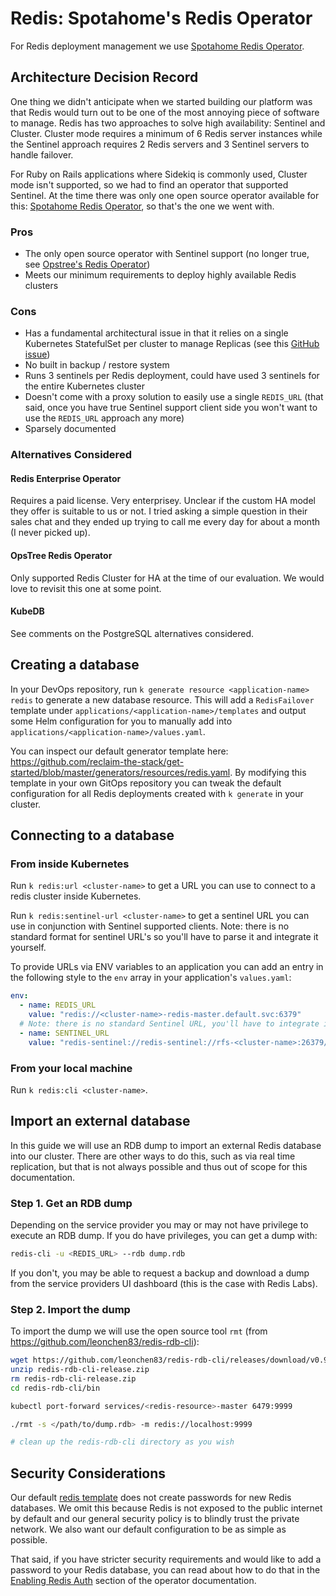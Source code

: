 # Redis: Spotahome's Redis Operator

For Redis deployment management we use [Spotahome Redis Operator](https://github.com/spotahome/redis-operator).

## Architecture Decision Record

One thing we didn't anticipate when we started building our platform was that Redis would turn out to be one of the most annoying piece of software to manage. Redis has two approaches to solve high availability: Sentinel and Cluster. Cluster mode requires a minimum of 6 Redis server instances while the Sentinel approach requires 2 Redis servers and 3 Sentinel servers to handle failover.

For Ruby on Rails applications where Sidekiq is commonly used, Cluster mode isn't supported, so we had to find an operator that supported Sentinel. At the time there was only one open source operator available for this: [Spotahome Redis Operator](https://github.com/spotahome/redis-operator), so that's the one we went with.

### Pros

- The only open source operator with Sentinel support (no longer true, see [Opstree's Redis Operator](https://github.com/OT-CONTAINER-KIT/redis-operator/pull/408))
- Meets our minimum requirements to deploy highly available Redis clusters

### Cons

- Has a fundamental architectural issue in that it relies on a single Kubernetes StatefulSet per cluster to manage Replicas (see this [GitHub issue](https://github.com/spotahome/redis-operator/issues/565#issuecomment-1448677515))
- No built in backup / restore system
- Runs 3 sentinels per Redis deployment, could have used 3 sentinels for the entire Kubernetes cluster
- Doesn't come with a proxy solution to easily use a single `REDIS_URL` (that said, once you have true Sentinel support client side you won't want to use the `REDIS_URL` approach any more)
- Sparsely documented

### Alternatives Considered

#### Redis Enterprise Operator

Requires a paid license. Very enterprisey. Unclear if the custom HA model they offer is suitable to us or not. I tried asking a simple question in their sales chat and they ended up trying to call me every day for about a month (I never picked up).

#### OpsTree Redis Operator

Only supported Redis Cluster for HA at the time of our evaluation. We would love to revisit this one at some point.

#### KubeDB

See comments on the PostgreSQL alternatives considered.

## Creating a database

In your DevOps repository, run `k generate resource <application-name> redis` to generate a new database resource. This will add a `RedisFailover` template under `applications/<application-name>/templates` and output some Helm configuration  for you to manually add into `applications/<application-name>/values.yaml`.

You can inspect our default generator template here: https://github.com/reclaim-the-stack/get-started/blob/master/generators/resources/redis.yaml. By modifying this template in your own GitOps repository you can tweak the default configuration for all Redis deployments created with `k generate` in your cluster.

## Connecting to a database

### From inside Kubernetes

Run `k redis:url <cluster-name>` to get a URL you can use to connect to a redis cluster inside Kubernetes.

Run `k redis:sentinel-url <cluster-name>` to get a sentinel URL you can use in conjunction with Sentinel supported clients. Note: there is no standard format for sentinel URL's so you'll have to parse it and integrate it yourself.

To provide URLs via ENV variables to an application you can add an entry in the following style to the `env` array in your application's `values.yaml`:

```yaml
env:
  - name: REDIS_URL
    value: "redis://<cluster-name>-redis-master.default.svc:6379"
  # Note: there is no standard Sentinel URL, you'll have to integrate it in your app yourself
  - name: SENTINEL_URL
    value: "redis-sentinel://redis-sentinel://rfs-<cluster-name>:26379/mymaster"
```

### From your local machine

Run `k redis:cli <cluster-name>`.

## Import an external database

In this guide we will use an RDB dump to import an external Redis database into our cluster. There are other ways to do this, such as via real time replication, but that is not always possible and thus out of scope for this documentation.

### Step 1. Get an RDB dump

Depending on the service provider you may or may not have privilege to execute an RDB dump. If you do have privileges, you can get a dump with:

```bash
redis-cli -u <REDIS_URL> --rdb dump.rdb
```

If you don't, you may be able to request a backup and download a dump from the service providers UI dashboard (this is the case with Redis Labs).

### Step 2. Import the dump

To import the dump we will use the open source tool `rmt` (from https://github.com/leonchen83/redis-rdb-cli):

```bash
wget https://github.com/leonchen83/redis-rdb-cli/releases/download/v0.9.3/redis-rdb-cli-release.zip
unzip redis-rdb-cli-release.zip
rm redis-rdb-cli-release.zip
cd redis-rdb-cli/bin

kubectl port-forward services/<redis-resource>-master 6479:9999

./rmt -s </path/to/dump.rdb> -m redis://localhost:9999

# clean up the redis-rdb-cli directory as you wish
```

## Security Considerations

Our default [redis template](https://github.com/reclaim-the-stack/get-started/blob/master/generators/resources/redis.yaml) does not create passwords for new Redis databases. We omit this because Redis is not exposed to the public internet by default and our general security policy is to blindly trust the private network. We also want our default configuration to be as simple as possible.

That said, if you have stricter security requirements and would like to add a password to your Redis database, you can read about how to do that in the [Enabling Redis Auth](https://github.com/spotahome/redis-operator#enabling-redis-auth) section of the operator documentation.

